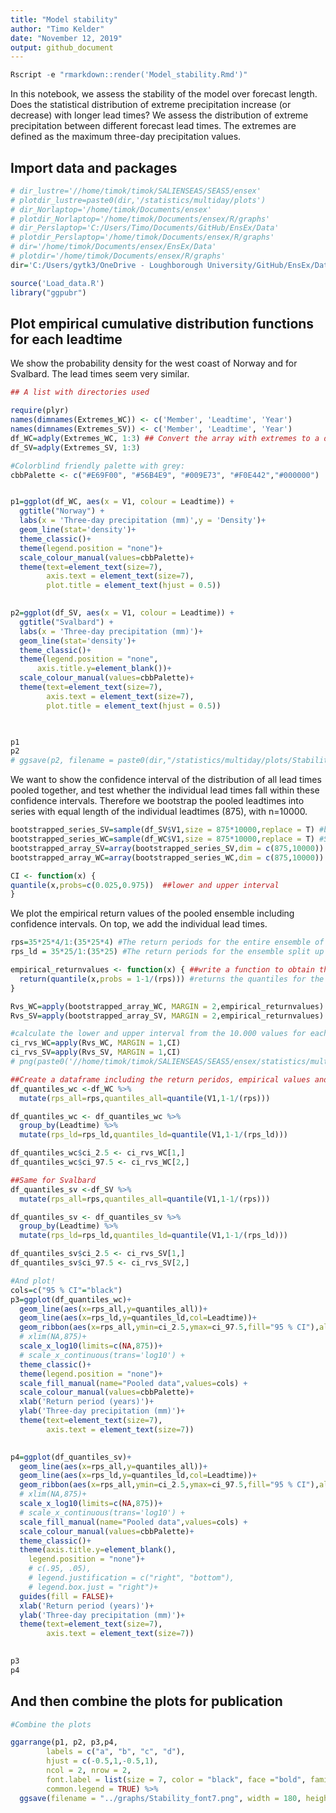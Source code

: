 ```yaml
---
title: "Model stability"
author: "Timo Kelder"
date: "November 12, 2019"
output: github_document 
---
```


```r
Rscript -e "rmarkdown::render('Model_stability.Rmd')"
```

In this notebook, we assess the stability of the model over forecast length. Does the statistical distribution of extreme precipitation increase (or decrease) with longer lead times? We assess the distribution of extreme precipitation between different forecast lead times. The extremes are defined as the maximum three-day precipitation values.   

## Import data and packages

```r
# dir_lustre='//home/timok/timok/SALIENSEAS/SEAS5/ensex'
# plotdir_lustre=paste0(dir,'/statistics/multiday/plots')
# dir_Norlaptop='/home/timok/Documents/ensex'
# plotdir_Norlaptop='/home/timok/Documents/ensex/R/graphs'
# dir_Perslaptop='C:/Users/Timo/Documents/GitHub/EnsEx/Data'
# plotdir_Perslaptop='/home/timok/Documents/ensex/R/graphs'
# dir='/home/timok/Documents/ensex/EnsEx/Data'
# plotdir='/home/timok/Documents/ensex/R/graphs'
dir='C:/Users/gytk3/OneDrive - Loughborough University/GitHub/EnsEx/Data'

source('Load_data.R')
library("ggpubr")
```
## Plot empirical cumulative distribution functions for each leadtime
We show the probability density for the west coast of Norway and for Svalbard. The lead times seem very similar.  


```r
## A list with directories used

require(plyr)
names(dimnames(Extremes_WC)) <- c('Member', 'Leadtime', 'Year')
names(dimnames(Extremes_SV)) <- c('Member', 'Leadtime', 'Year')
df_WC=adply(Extremes_WC, 1:3) ## Convert the array with extremes to a data frame 
df_SV=adply(Extremes_SV, 1:3)

```

```r
#Colorblind friendly palette with grey:
cbbPalette <- c("#E69F00", "#56B4E9", "#009E73", "#F0E442","#000000")


p1=ggplot(df_WC, aes(x = V1, colour = Leadtime)) +
  ggtitle("Norway") +
  labs(x = 'Three-day precipitation (mm)',y = 'Density')+
  geom_line(stat='density')+
  theme_classic()+
  theme(legend.position = "none")+
  scale_colour_manual(values=cbbPalette)+
  theme(text=element_text(size=7),
        axis.text = element_text(size=7),
        plot.title = element_text(hjust = 0.5))
  

p2=ggplot(df_SV, aes(x = V1, colour = Leadtime)) +
  ggtitle("Svalbard") +
  labs(x = 'Three-day precipitation (mm)')+
  geom_line(stat='density')+
  theme_classic()+
  theme(legend.position = "none",
      axis.title.y=element_blank())+
  scale_colour_manual(values=cbbPalette)+
  theme(text=element_text(size=7),
        axis.text = element_text(size=7),
        plot.title = element_text(hjust = 0.5))
  


p1
p2
# ggsave(p2, filename = paste0(dir,"/statistics/multiday/plots/Stability.png"), dpi = 100, type = "cairo")
```

We want to show the confidence interval of the distribution of all lead times pooled together, and test whether the individual lead times fall within these confidence intervals. Therefore we bootstrap the pooled leadtimes into series with equal length of the individual leadtimes (875), with n=10000.  

```r

bootstrapped_series_SV=sample(df_SV$V1,size = 875*10000,replace = T) #bootstraps the series of length equal to each lead time (875) with n= 10.000 
bootstrapped_series_WC=sample(df_WC$V1,size = 875*10000,replace = T) #Same for WC
bootstrapped_array_SV=array(bootstrapped_series_SV,dim = c(875,10000)) #Creates an array with 10.000 series of 875 values
bootstrapped_array_WC=array(bootstrapped_series_WC,dim = c(875,10000)) #Creates an array with 10.000 series of 875 values

CI <- function(x) {
quantile(x,probs=c(0.025,0.975))  ##lower and upper interval
}  

```


We plot the empirical return values of the pooled ensemble including confidence intervals. On top, we add the individual lead times. 

```r
rps=35*25*4/1:(35*25*4) #The return periods for the entire ensemble of 3500 years
rps_ld = 35*25/1:(35*25) #The return periods for the ensemble split up into 4 leadtimes, 875 years

empirical_returnvalues <- function(x) { ##write a function to obtain the quantiles for the distribution  
  return(quantile(x,probs = 1-1/(rps))) #returns the quantiles for the return values = (1-1/return period)
}

Rvs_WC=apply(bootstrapped_array_WC, MARGIN = 2,empirical_returnvalues) #apply the function to each of the 10.000 series
Rvs_SV=apply(bootstrapped_array_SV, MARGIN = 2,empirical_returnvalues) #Same for Svalbard

#calculate the lower and upper interval from the 10.000 values for each quantile. 
ci_rvs_WC=apply(Rvs_WC, MARGIN = 1,CI)
ci_rvs_SV=apply(Rvs_SV, MARGIN = 1,CI)
# png(paste0('//home/timok/timok/SALIENSEAS/SEAS5/ensex/statistics/multiday/plots/Stability_rv.png'),type='cairo')

##Create a dataframe including the return peridos, empirical values and confidence intervals
df_quantiles_wc <-df_WC %>% 
  mutate(rps_all=rps,quantiles_all=quantile(V1,1-1/(rps)))

df_quantiles_wc <- df_quantiles_wc %>% 
  group_by(Leadtime) %>% 
  mutate(rps_ld=rps_ld,quantiles_ld=quantile(V1,1-1/(rps_ld)))

df_quantiles_wc$ci_2.5 <- ci_rvs_WC[1,]
df_quantiles_wc$ci_97.5 <- ci_rvs_WC[2,]

##Same for Svalbard
df_quantiles_sv <-df_SV %>% 
  mutate(rps_all=rps,quantiles_all=quantile(V1,1-1/(rps)))

df_quantiles_sv <- df_quantiles_sv %>% 
  group_by(Leadtime) %>% 
  mutate(rps_ld=rps_ld,quantiles_ld=quantile(V1,1-1/(rps_ld)))

df_quantiles_sv$ci_2.5 <- ci_rvs_SV[1,]
df_quantiles_sv$ci_97.5 <- ci_rvs_SV[2,]

```

```r
#And plot!
cols=c("95 % CI"="black")
p3=ggplot(df_quantiles_wc)+
  geom_line(aes(x=rps_all,y=quantiles_all))+
  geom_line(aes(x=rps_ld,y=quantiles_ld,col=Leadtime))+
  geom_ribbon(aes(x=rps_all,ymin=ci_2.5,ymax=ci_97.5,fill="95 % CI"),alpha=0.1)+
  # xlim(NA,875)+
  scale_x_log10(limits=c(NA,875))+
  # scale_x_continuous(trans='log10') +
  theme_classic()+
  theme(legend.position = "none")+
  scale_fill_manual(name="Pooled data",values=cols) +
  scale_colour_manual(values=cbbPalette)+
  xlab('Return period (years)')+
  ylab('Three-day precipitation (mm)')+
  theme(text=element_text(size=7),
        axis.text = element_text(size=7))
  

p4=ggplot(df_quantiles_sv)+
  geom_line(aes(x=rps_all,y=quantiles_all))+
  geom_line(aes(x=rps_ld,y=quantiles_ld,col=Leadtime))+
  geom_ribbon(aes(x=rps_all,ymin=ci_2.5,ymax=ci_97.5,fill="95 % CI"),alpha=0.1)+
  # xlim(NA,875)+
  scale_x_log10(limits=c(NA,875))+
  # scale_x_continuous(trans='log10') +
  scale_fill_manual(name="Pooled data",values=cols) +
  scale_colour_manual(values=cbbPalette)+
  theme_classic()+
  theme(axis.title.y=element_blank(),
    legend.position = "none")+
    # c(.95, .05),
    # legend.justification = c("right", "bottom"),
    # legend.box.just = "right")+
  guides(fill = FALSE)+
  xlab('Return period (years)')+
  ylab('Three-day precipitation (mm)')+
  theme(text=element_text(size=7),
        axis.text = element_text(size=7))
  

p3
p4
```

## And then combine the plots for publication

```r
#Combine the plots

ggarrange(p1, p2, p3,p4, 
        labels = c("a", "b", "c", "d"),
        hjust = c(-0.5,1,-0.5,1),
        ncol = 2, nrow = 2,
        font.label = list(size = 7, color = "black", face ="bold", family = NULL),
        common.legend = TRUE) %>%
  ggsave(filename = "../graphs/Stability_font7.png", width = 180, height = 180, units='mm')


```